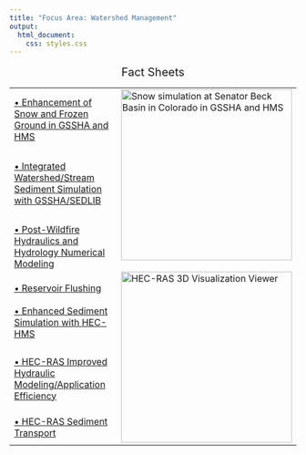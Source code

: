 ---
title: "Focus Area: Watershed Management"
output:
  html_document:
    css: styles.css
---


<table style="width:100%", border="0", cellpadding="5">
<caption style="font-size: 20px">Fact Sheets</caption>
<tr>
<td align="left", valign="center">

<body>
<div tooltip="Improve snow-simulation method in the Gridded Surface Hydrologic Analysis (GSSHA) model and include in Hydrologic Engineering Center Hydrologic Modeling System (HEC-HMS)"; style="font-size: 16px;">
  <a href="09.18_FY18_WatershedManagement_GSSHA-HMS_Follum.pdf" target="_blank">• Enhancement of Snow and Frozen Ground in GSSHA and HMS</a>
</div>
</body>
</td>
<td id="mytable", rowspan="7">
<img src="WM_1_GSSHA_HMS.bmp" alt="Snow simulation at Senator Beck Basin in Colorado in GSSHA and HMS" style="width: 300px"</img>
<br><br>
<img src="wM_2_HEC-RAS.jpg" alt="HEC-RAS 3D Visualization Viewer" style="width: 300px"</img>
</td>
</tr>

<tr>
<td align="left", valign="center">
<body>
<div tooltip="Update to the Gridded Surface Hydrologic Analysis (GSSHA) model to include a library of sediment transport routines (SEDLIB)"; style="font-size:16px;">
  <a href="06.19_FY19_WatershedManagement_GSSHA-SEDLIB_Downer.pdf">• Integrated Watershed/Stream Sediment Simulation with GSSHA/SEDLIB</a>
</div> 
</body>
</td>
</tr>

<tr>
<td align="left", valign="center">
<body>
<div tooltip="Facilitate rapid post-wildfire assessments using non-Newtownian flow libraries"; style="font-size:16px;">
  <a href="09.18_FY18_WatershedManagement_Wildfire_Floyd.pdf" target="_blank">• Post-Wildfire Hydraulics and Hydrology Numerical Modeling</a>
</div>
</body>
</td>
</tr>

<tr>
<td align="left", valign="center">
<body>
<div tooltip="Update and refine screening criteria for applicability of reservoir flushing and bypass techniques"; style="font-size:16px;">
  <a href="06.19_FY19_WatershedManagement_ReservoirFlushing_Dahl.pdf" target="_blank">• Reservoir Flushing</a>
</div>
</body>
</td>
</tr>


<tr>
<td align="left", valign="center">
<body>
<div tooltip="Update overland flow and sediment simulation features in the Hydrologic Engineering Center Hydrologic Modeling System (HEC-HMS)"; style="font-size:16px;">
  <a href="06.19_FY19_WatershedManagement_HEC-HMS_Sanchez.pdf" target="_blank">• Enhanced Sediment Simulation with HEC-HMS</a>
</div>
</body>
</td>
</tr>

<tr>
<td align="left", valign="center">
<body>
<div tooltip="Improve efficiency and accuracy of Hydrologic Engineering Center River Analysis System (HEC-RAS) model"; style="font-size:16px;">
  <a href="06.19_FY19_WatershedManagement_HEC-RAS_Development_Brunner.pdf" target="_blank">• HEC-RAS Improved Hydraulic Modeling/Application Efficiency</a>
</div>
</body>
</td>
</tr>

<tr>
<td align="left", valign="center">
<body>
<div tooltip="Include sediment transport capabilities to the Hydrologic Engineering Center River Analysis System (HEC-RAS) model"; style="font-size:16px;">
  <a href="06.19_FY19_WatershedManagement_HEC-RAS_SedimentTransport_Gibson.pdf" target="_blank">• HEC-RAS Sediment Transport</a>
</div>
</body>
</tr>
</td>
</table>

